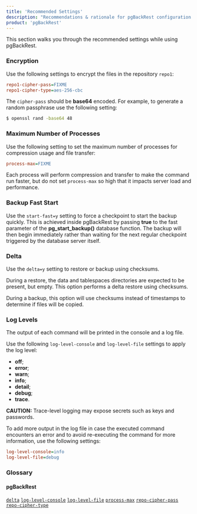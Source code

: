```yaml
---
title: 'Recommended Settings'
description: "Recommendations & rationale for pgBackRest configuration settings"
product: 'pgBackRest'
---
```


This section walks you through the recommended settings while using pgBackRest.

### Encryption

Use the following settings to encrypt the files in the repository `repo1`:

```ini
repo1-cipher-pass=FIXME
repo1-cipher-type=aes-256-cbc
```

The `cipher-pass` should be **base64** encoded. For example, to generate a random passphrase use the following setting:

```bash
$ openssl rand -base64 48
```

### Maximum Number of Processes

Use the following setting to set the maximum number of processes for compression usage and file transfer:

```ini
process-max=FIXME
```

Each process will perform compression and transfer to make the command run faster, but do not set `process-max` so high that it impacts server load and performance.

### Backup Fast Start

Use the `start-fast=y` setting to force a checkpoint to start the backup quickly. This is achieved inside pgBackRest by passing **true** to the fast parameter of the **pg_start_backup()** database function. The backup will then begin immediately rather than waiting for the next regular checkpoint triggered by the database server itself.

### Delta

Use the `delta=y` setting to restore or backup using checksums.

During a restore, the data and tablespaces directories are expected to be present, but empty. This option performs a delta restore using checksums.

During a backup, this option will use checksums instead of timestamps to determine if files will be copied.

### Log Levels

The output of each command will be printed in the console and a log file.

Use the following `log-level-console` and `log-level-file` settings to apply the log level:

- **off**;
- **error**;
- **warn**;
- **info**;
- **detail**;
- **debug**;
- **trace**.

**CAUTION:** Trace-level logging may expose secrets such as keys and passwords.

To add more output in the log file in case the executed command encounters an error and to avoid re-executing the command for more information, use the following settings:

```ini
log-level-console=info
log-level-file=debug
```

### Glossary

#### pgBackRest

[`delta`](https://pgbackrest.org/configuration.html#section-general/option-delta)
[`log-level-console`](https://pgbackrest.org/configuration.html#section-log/option-log-level-console)
[`log-level-file`](https://pgbackrest.org/configuration.html#section-log/option-log-level-file)
[`process-max`](https://pgbackrest.org/configuration.html#section-general/option-process-max)
[`repo-cipher-pass`](https://pgbackrest.org/configuration.html#section-repository/option-repo-cipher-pass)
[`repo-cipher-type`](https://pgbackrest.org/configuration.html#section-repository/option-repo-cipher-type)
